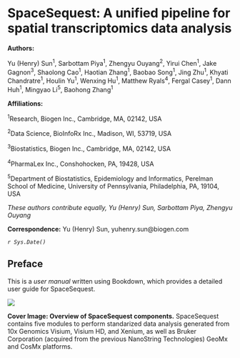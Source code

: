 # SpaceSequest: A unified pipeline for spatial transcriptomics data analysis {-}

**Authors:**

Yu (Henry) Sun^1^, Sarbottam Piya^1^, Zhengyu Ouyang^2^, Yirui Chen^1^, Jake Gagnon^3^, Shaolong Cao^1^, Haotian Zhang^1^, Baobao Song^1^, Jing Zhu^1^, Khyati Chandratre^1^, Houlin Yu^1^, Wenxing Hu^1^, Matthew Ryals^4^, Fergal Casey^1^, Dann Huh^1^, Mingyao Li^5^, Baohong Zhang^1^

**Affiliations:**

^1^Research, Biogen Inc., Cambridge, MA, 02142, USA

^2^Data Science, BioInfoRx Inc., Madison, WI, 53719, USA

^3^Biostatistics, Biogen Inc., Cambridge, MA, 02142, USA

^4^PharmaLex Inc., Conshohocken, PA, 19428, USA

^5^Department of Biostatistics, Epidemiology and Informatics, Perelman School of Medicine, University of Pennsylvania, Philadelphia, PA, 19104, USA


_These authors contribute equally, Yu (Henry) Sun, Sarbottam Piya, Zhengyu Ouyang_

**Correspondence:** Yu (Henry) Sun, yuhenry.sun@biogen.com

_`r Sys.Date()`_

## Preface {-}
This is a *user manual* written using Bookdown, which provides a detailed user guide for SpaceSequest.

[![](https://interactivereport.github.io/SpaceSequest/images/CoverImage.png)](https://interactivereport.github.io/SpaceSequest/images/CoverImage.png){target="_blank"}

**Cover Image: Overview of SpaceSequest components.** SpaceSequest contains five modules to perform standarized data analysis generated from 10x Genomics Visium, Visium HD, and Xenium, as well as Bruker Corporation (acquired from the previous NanoString Technologies) GeoMx and CosMx platforms.
